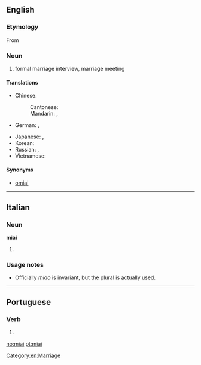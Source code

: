 ==English==
{{wikipedia}}

===Etymology===
From {{etyl|ja|en}} {{term|見合い||tr=みあい, miai|sc=Jpan|lang=ja}}

===Noun===
{{en-noun|-}}

# formal marriage interview, marriage meeting

====Translations====
{{trans-top|formal marriage interview}}
* Chinese:
*: Cantonese: {{tø|yue|相睼|sc=Hani}}
*: Mandarin: {{t|cmn|相親|sc=Hani}}, {{t|cmn|相亲|tr=xiāngqīn|sc=Hani}}
* German: {{t-|de|Miai|n}}, {{t-|de|Omiai|n}}
{{trans-mid}}
* Japanese: {{t-|ja|見合い|tr=みあい, miai|sc=Jpan}}, {{t-|ja|見合い|tr=おみあい, o-miai|alt=お見合い|sc=Jpan}}
* Korean: {{t-|ko|맞선|tr=matseon|sc=Kore}}
* Russian: {{t-|ru|о-миаи|n|tr=o-miái|sc=Cyrl}}, {{t-|ru|смотрины|f-p|tr=smotríny|sc=Cyrl}} {{qualifier|dated, old Russian tradition, "bride show"}}
* Vietnamese: {{t-|vi|dạm ngõ}}
{{trans-bottom}}

====Synonyms====
* [[omiai]]

[[Category:en:Marriage]]

----

==Italian==

===Noun===
'''miai''' {{m}}

# {{plural of|miao|lang=it}}

===Usage notes===
* Officially ''miao'' is invariant, but the plural is actually used.

----

==Portuguese==

===Verb===
{{pt-verb-form}}

# {{pt-verb form of|miar|ar|imperative|affirmative|plural|second}}

[[no:miai]]
[[pt:miai]]